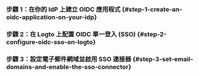 
### 步驟 1：在你的 IdP 上建立 OIDC 應用程式 \{#step-1-create-an-oidc-application-on-your-idp}

<Step1 />

### 步驟 2：在 Logto 上配置 OIDC 單一登入 (SSO) \{#step-2-configure-oidc-sso-on-logto}

<Step2 />

### 步驟 3：設定電子郵件網域並啟用 SSO 連接器 \{#step-3-set-email-domains-and-enable-the-sso-connector}

<Step3 />

